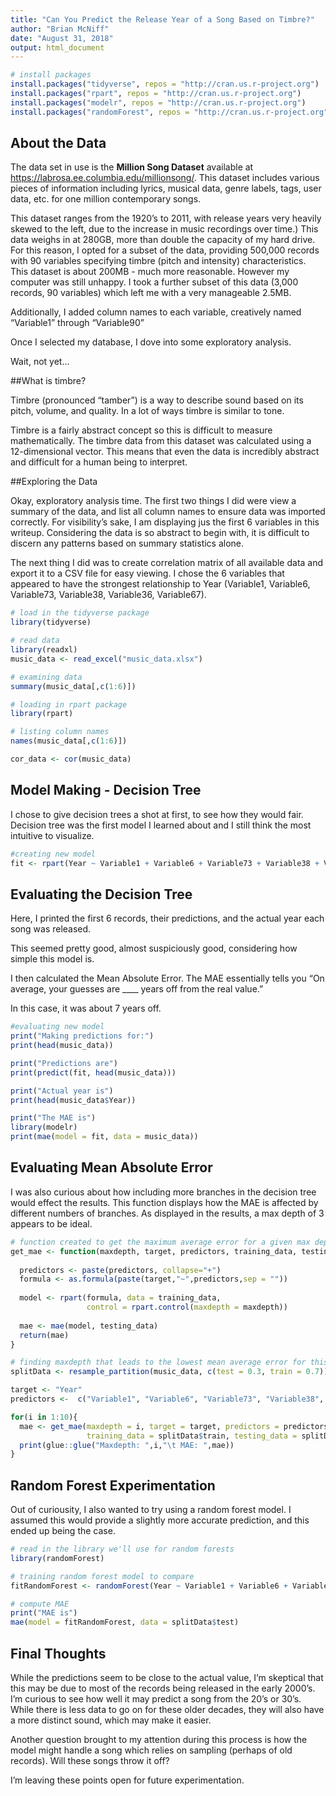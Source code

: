 ---
title: "Can You Predict the Release Year of a Song Based on Timbre?"
author: "Brian McNiff"
date: "August 31, 2018"
output: html_document
---

```{r setup, include = FALSE}
# install packages
install.packages("tidyverse", repos = "http://cran.us.r-project.org")
install.packages("rpart", repos = "http://cran.us.r-project.org")
install.packages("modelr", repos = "http://cran.us.r-project.org")
install.packages("randomForest", repos = "http://cran.us.r-project.org")
```

## About the Data

The data set in use is the **Million Song Dataset** available at <https://labrosa.ee.columbia.edu/millionsong/>. This dataset includes various pieces of information including lyrics, musical data, genre labels, tags, user data, etc. for one million contemporary songs.

This dataset ranges from the 1920's to 2011, with release years very heavily skewed to the left, due to the increase in music recordings over time.) This data weighs in at 280GB, more than double the capacity of my hard drive. For this reason, I opted for a subset of the data, providing 500,000 records with 90 variables specifying timbre (pitch and intensity) characteristics. This dataset is about 200MB - much more reasonable. However my computer was still unhappy. I took a further subset of this data (3,000 records, 90 variables) which left me with a very manageable 2.5MB.

Additionally, I added column names to each variable, creatively named "Variable1" through "Variable90"

Once I selected my database, I dove into some exploratory analysis.

Wait, not yet... 

##What is timbre? 

Timbre (pronounced "tamber") is a way to describe sound based on its pitch, volume, and quality. In a lot of ways timbre is similar to tone.

Timbre is a fairly abstract concept so this is difficult to measure mathematically. The timbre data from this dataset was calculated using a 12-dimensional vector. This means that even the data is incredibly abstract and difficult for a human being to interpret.

##Exploring the Data

Okay, exploratory analysis time. The first two things I did were view a summary of the data, and list all column names to ensure data was imported correctly. For visibility's sake, I am displaying jus the first 6 variables in this writeup. Considering the data is so abstract to begin with, it is difficult to discern any patterns based on summary statistics alone.

The next thing I did was to create correlation matrix of all available data and export it to a CSV file for easy viewing. I chose the 6 variables that appeared to have the strongest relationship to Year (Variable1, Variable6, Variable73, Variable38, Variable36, Variable67).

```{r 1, message=FALSE, warning=FALSE}

# load in the tidyverse package
library(tidyverse)

# read data
library(readxl)
music_data <- read_excel("music_data.xlsx")

# examining data
summary(music_data[,c(1:6)])

# loading in rpart package
library(rpart)

# listing column names
names(music_data[,c(1:6)])

cor_data <- cor(music_data)
```

## Model Making - Decision Tree

I chose to give decision trees a shot at first, to see how they would fair. Decision tree was the first model I learned about and I still think the most intuitive to visualize.

```{r 2}
#creating new model
fit <- rpart(Year ~ Variable1 + Variable6 + Variable73 + Variable38 + Variable36 + Variable67, data = music_data)
```

## Evaluating the Decision Tree

Here, I printed the first 6 records, their predictions, and the actual year each song was released.

This seemed pretty good, almost suspiciously good, considering how simple this model is.

I then calculated the Mean Absolute Error. The MAE essentially tells you "On average, your guesses are ____ years off from the real value."

In this case, it was about 7 years off.

```{r 3, echo = FALSE}
#evaluating new model
print("Making predictions for:")
print(head(music_data))

print("Predictions are")
print(predict(fit, head(music_data)))

print("Actual year is")
print(head(music_data$Year))

print("The MAE is")
library(modelr)
print(mae(model = fit, data = music_data))
```

## Evaluating Mean Absolute Error

I was also curious about how including more branches in the decision tree would effect the results. This function displays how the MAE is affected by different numbers of branches. As displayed in the results, a max depth of 3 appears to be ideal.

```{r 4}
# function created to get the maximum average error for a given max depth.
get_mae <- function(maxdepth, target, predictors, training_data, testing_data){
  
  predictors <- paste(predictors, collapse="+")
  formula <- as.formula(paste(target,"~",predictors,sep = ""))
  
  model <- rpart(formula, data = training_data,
                 control = rpart.control(maxdepth = maxdepth))
  
  mae <- mae(model, testing_data)
  return(mae)
}

# finding maxdepth that leads to the lowest mean average error for this dataset
splitData <- resample_partition(music_data, c(test = 0.3, train = 0.7))

target <- "Year"
predictors <-  c("Variable1", "Variable6", "Variable73", "Variable38", "Variable36", "Variable67")

for(i in 1:10){
  mae <- get_mae(maxdepth = i, target = target, predictors = predictors,
                 training_data = splitData$train, testing_data = splitData$test)
  print(glue::glue("Maxdepth: ",i,"\t MAE: ",mae))
}
```

## Random Forest Experimentation

Out of curiousity, I also wanted to try using a random forest model. I assumed this would provide a slightly more accurate prediction, and this ended up being the case.

```{r 5}
# read in the library we'll use for random forests
library(randomForest)

# training random forest model to compare
fitRandomForest <- randomForest(Year ~ Variable1 + Variable6 + Variable73 + Variable38 + Variable36 + Variable67, data = splitData$train)

# compute MAE
print("MAE is")
mae(model = fitRandomForest, data = splitData$test)
```

## Final Thoughts

While the predictions seem to be close to the actual value, I'm skeptical that this may be due to most of the records being released in the early 2000's. I'm curious to see how well it may predict a song from the 20's or 30's. While there is less data to go on for these older decades, they will also have a more distinct sound, which may make it easier.

Another question brought to my attention during this process is how the model might handle a song which relies on sampling (perhaps of old records). Will these songs throw it off?

I'm leaving these points open for future experimentation.